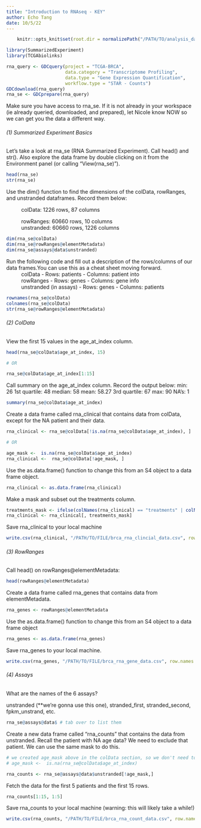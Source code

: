 ```yaml
---
title: "Introduction to RNAseq - KEY"
author: Echo Tang
date: 10/5/22
---
```


```r
    knitr::opts_knit$set(root.dir = normalizePath("/PATH/TO/analysis_data")) 
```

```r
library(SummarizedExperiment)
library(TCGAbiolinks)
```

```r
rna_query <- GDCquery(project = "TCGA-BRCA",
                      data.category = "Transcriptome Profiling",
                      data.type = "Gene Expression Quantification",
                      workflow.type = "STAR - Counts")
GDCdownload(rna_query)
rna_se <- GDCprepare(rna_query)
```

Make sure you have access to rna_se. If it is not already in your workspace (ie already queried, downloaded, and prepared), let Nicole know NOW so we can get you the data a different way.

###### (1) Summarized Experiment Basics

Let's take a look at rna_se (RNA Summarized Experiment). Call head() and str(). Also explore the data frame by double clicking on it from the Environment panel (or calling "View(rna_se)").

```r
head(rna_se)
str(rna_se)
```

Use the dim() function to find the dimensions of the colData, rowRanges, and unstranded dataframes. Record them below:

  ~ colData: 1226 rows, 87 columns
  ~ rowRanges: 60660 rows, 10 columns
  ~ unstranded: 60660 rows, 1226 columns

```r
dim(rna_se@colData)
dim(rna_se@rowRanges@elementMetadata)
dim(rna_se@assays@data$unstranded)
```

Run the following code and fill out a description of the rows/columns of our data frames.You can use this as a cheat sheet moving forward.
  ~ colData
        - Rows: patients
        - Columns: patient into
  ~ rowRanges
        - Rows: genes
        - Columns: gene info
  ~ unstranded (in assays)
        - Rows: genes
        - Columns: patients
  
```r
rownames(rna_se@colData)
colnames(rna_se@colData)
str(rna_se@rowRanges@elementMetadata)
```

###### (2) ColData

View the first 15 values in the age_at_index column.

```r
head(rna_se@colData$age_at_index, 15)

# OR

rna_se@colData$age_at_index[1:15]
```

Call summary on the age_at_index column. Record the output below:
  min: 26
  1st quartile: 48
  median: 58
  mean: 58.27
  3rd quartile: 67
  max: 90
  NA's: 1
    
```r
summary(rna_se@colData$age_at_index)
```

Create a data frame called rna_clinical that contains data from colData, except for the NA patient and their data.

```r
rna_clinical <- rna_se@colData[!is.na(rna_se@colData$age_at_index), ] 

# OR

age_mask <-  is.na(rna_se@colData$age_at_index)
rna_clinical <-  rna_se@colData[!age_mask, ]
```

Use the as.data.frame() function to change this from an S4 object to a data frame object.

```r
rna_clinical <- as.data.frame(rna_clinical)
```

Make a mask and subset out the treatments column.

```r
treatments_mask <- ifelse(colNames(rna_clinical) == "treatments" | colNames(rna_clinical) == "disease_type" | colNames(rna_clinical) == "primary_type", FALSE, TRUE)
rna_clinical <- rna_clinical[, treatments_mask] 
```

Save rna_clinical to your local machine

```r
write.csv(rna_clinical, "/PATH/TO/FILE/brca_rna_clincial_data.csv", row.names = TRUE)
```

###### (3) RowRanges

Call head() on rowRanges@elementMetadata:

```r
head(rowRanges@elementMetadata)
```

Create a data frame called rna_genes that contains data from elementMetadata.

```r
rna_genes <- rowRanges@elementMetadata
```

Use the as.data.frame() function to change this from an S4 object to a data frame object

```r
rna_genes <- as.data.frame(rna_genes)
```

Save rna_genes to your local machine.

```r
write.csv(rna_genes, "/PATH/TO/FILE/brca_rna_gene_data.csv", row.names = FALSE)
```

###### (4) Assays

What are the names of the 6 assays?

unstranded (**we're gonna use this one), stranded_first, stranded_second, fpkm_unstrand, etc.

```r
rna_se@assays@data$ # tab over to list them
```

Create a new data frame called "rna_counts" that contains the data from unstranded. Recall the patient with NA age data? We need to exclude that patient. We can use the same mask to do this.

```r
# we created age_mask above in the colData section, so we don't need to recreate it. I've put it here for your reference:
# age_mask <-  is.na(rna_se@colData$age_at_index)

rna_counts <- rna_se@assays@data$unstranded[!age_mask,]
```

Fetch the data for the first 5 patients and the first 15 rows.

```r
rna_counts[1:15, 1:5]
```

Save rna_counts to your local machine (warning: this will likely take a while!)

```r
write.csv(rna_counts, "/PATH/TO/FILE/brca_rna_count_data.csv", row.names = TRUE)
```
